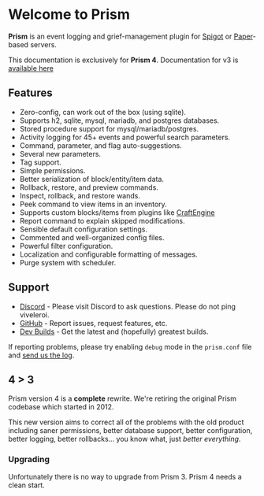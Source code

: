 # Welcome to Prism
 
**Prism** is an event logging and grief-management plugin for [Spigot](https://www.spigotmc.org) or [Paper](https://papermc.io)-based servers.

This documentation is exclusively for **Prism 4**. Documentation for v3 is [available here](https://prism-bukkit.readthedocs.io/en/latest>)

## Features

- Zero-config, can work out of the box (using sqlite).
- Supports h2, sqlite, mysql, mariadb, and postgres databases.
- Stored procedure support for mysql/mariadb/postgres.
- Activity logging for 45+ events and powerful search parameters.
- Command, parameter, and flag auto-suggestions.
- Several new parameters.
- Tag support.
- Simple permissions.
- Better serialization of block/entity/item data.
- Rollback, restore, and preview commands.
- Inspect, rollback, and restore wands.
- Peek command to view items in an inventory.
- Supports custom blocks/items from plugins like [CraftEngine](https://modrinth.com/plugin/craftengine)
- Report command to explain skipped modifications.
- Sensible default configuration settings.
- Commented and well-organized config files.
- Powerful filter configuration.
- Localization and configurable formatting of messages.
- Purge system with scheduler.

## Support

- [Discord](https://discord.gg/7FxZScH4EJ) - Please visit Discord to ask questions. Please do not ping viveleroi.
- [GitHub](https://github.com/prism/prism) - Report issues, request features, etc.
- [Dev Builds](https://ci.darkhelmet.network/job/prism/) - Get the latest and (hopefully) greatest builds.

If reporting problems, please try enabling `debug` mode in the `prism.conf` file and [send us the log](https://mclo.gs/).

## 4 > 3

Prism version 4 is a **complete** rewrite. We're retiring the original Prism codebase which started in 2012.

This new version aims to correct all of the problems with the old product including saner permissions, better database support, better configuration, better logging, better rollbacks... you know what, just _better everything_.

### Upgrading

Unfortunately there is no way to upgrade from Prism 3. Prism 4 needs a clean start.
